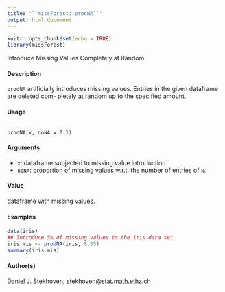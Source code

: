 ```yaml
---
title: "``missForest::prodNA``"
output: html_document
---
```


```r
knitr::opts_chunk$set(echo = TRUE)
library(missForest)
```


Introduce Missing Values Completely at Random

#### Description
``prodNA`` artificially introduces missing values. Entries in the given dataframe are deleted com-
pletely at random up to the specified amount.

#### Usage
<pre><code>
prodNA(x, noNA = 0.1)
</code></pre>

#### Arguments
* ``x``: dataframe subjected to missing value introduction.
* ``noNA``: proportion of missing values w.r.t. the number of entries of ``x``.

#### Value
dataframe with missing values.

#### Examples
```r
data(iris)
## Introduce 5% of missing values to the iris data set
iris.mis <- prodNA(iris, 0.05)
summary(iris.mis)
```


#### Author(s)
Daniel J. Stekhoven, <stekhoven@stat.math.ethz.ch>
